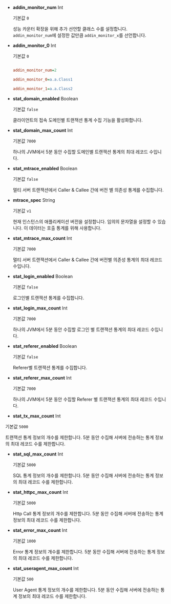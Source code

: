 * **addin_monitor_num** <span class='type'>Int</span>

  기본값 `0`

  성능 카운터 확장을 위해 추가 선언할 클래스 수를 설정합니다. `addin_monitor_num`에 설정한 값만큼 `addin_monitor_x`를 선언합니다.

* **addin_monitor_0** <span class='type'>Int</span>

  기본값 `0`

  ```ini title='whatap.conf'

  addin_monitor_num=2

  addin_monitor_0=a.a.Class1

  addin_monitor_1=a.a.Class2

  ```

* **stat_domain_enabled** <span class='type'>Boolean</span>

  기본값 `false`

  클라이언트의 접속 도메인별 트랜잭션 통계 수집 기능을 활성화합니다.

* **stat_domain_max_count** <span class='type'>Int</span>

  기본값 `7000`

  하나의 JVM에서 5분 동안 수집할 도메인별 트랜잭션 통계의 최대 레코드 수입니다.

* **stat_mtrace_enabled** <span class='type'>Boolean</span>

  기본값 `false`

  멀티 서버 트랜잭션에서 Caller & Callee 간에 버전 별 의존성 통계를 수집합니다.

* **mtrace_spec** <span class='type'>String</span>

  기본값 `v1`

  현재 인스턴스의 애플리케이션 버전을 설정합니다. 임의의 문자열을 설정할 수 있습니다. 이 데이터는 호출 통계를 위해 사용합니다.

* **stat_mtrace_max_count** <span class='type'>Int</span>

  기본값 `7000`

  멀티 서버 트랜잭션에서 Caller & Callee 간에 버전별 의존성 통계의 최대 레코드 수입니다.

* **stat_login_enabled** <span class='type'>Boolean</span>

  기본값 `false`

  로그인별 트랜잭션 통계를 수집합니다.

* **stat_login_max_count** <span class='type'>Int</span>

  기본값 `7000`

  하나의 JVM에서 5분 동안 수집할 로그인 별 트랜잭션 통계의 최대 레코드 수입니다.

* **stat_referer_enabled** <span class='type'>Boolean</span>

  기본값 `false`

  Referer별 트랜잭션 통계를 수집합니다.

* **stat_referer_max_count** <span class='type'>Int</span>

  기본값 `7000`

  하나의 JVM에서 5분 동안 수집할 Referer 별 트랜잭션 통계의 최대 레코드 수입니다.

* **stat_tx_max_count** <span class='type'>Int</span>

기본값 `5000`

트랜잭션 통계 정보의 개수를 제한합니다. 5분 동안 수집해 서버에 전송하는 통계 정보의 최대 레코드 수를 제한합니다.

* **stat_sql_max_count** <span class='type'>Int</span>

  기본값 `5000`

  SQL 통계 정보의 개수를 제한합니다. 5분 동안 수집해 서버에 전송하는 통계 정보의 최대 레코드 수를 제한합니다.

* **stat_httpc_max_count** <span class='type'>Int</span>

  기본값 `5000`

  Http Call 통계 정보의 개수를 제한합니다. 5분 동안 수집해 서버에 전송하는 통계 정보의 최대 레코드 수를 제한합니다.

* **stat_error_max_count** <span class='type'>Int</span>

  기본값 `1000`

  Error 통계 정보의 개수를 제한합니다. 5분 동안 수집해 서버에 전송하는 통계 정보의 최대 레코드 수를 제한합니다.

* **stat_useragent_max_count** <span class='type'>Int</span>

  기본값 `500`

  User Agent 통계 정보의 개수를 제한합니다. 5분 동안 수집해 서버에 전송하는 통계 정보의 최대 레코드 수를 제한합니다.